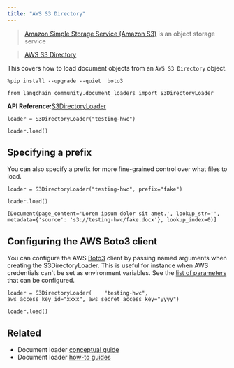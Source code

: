 ```yaml
---
title: "AWS S3 Directory"
---
```


> [Amazon Simple Storage Service (Amazon S3)](https://docs.aws.amazon.com/AmazonS3/latest/userguide/using-folders.html) is an object storage service

> [AWS S3 Directory](https://docs.aws.amazon.com/AmazonS3/latest/userguide/using-folders.html)

This covers how to load document objects from an `AWS S3 Directory` object.

```
%pip install --upgrade --quiet  boto3
```

```
from langchain_community.document_loaders import S3DirectoryLoader
```

**API Reference:**[S3DirectoryLoader](https://python.langchain.com/api_reference/community/document_loaders/langchain_community.document_loaders.s3_directory.S3DirectoryLoader.html)

```
loader = S3DirectoryLoader("testing-hwc")
```

```
loader.load()
```

## Specifying a prefix

You can also specify a prefix for more fine-grained control over what files to load.

```
loader = S3DirectoryLoader("testing-hwc", prefix="fake")
```

```
loader.load()
```

```
[Document(page_content='Lorem ipsum dolor sit amet.', lookup_str='', metadata={'source': 's3://testing-hwc/fake.docx'}, lookup_index=0)]
```

## Configuring the AWS Boto3 client

You can configure the AWS [Boto3](https://boto3.amazonaws.com/v1/documentation/api/latest/index.html) client by passing named arguments when creating the S3DirectoryLoader. This is useful for instance when AWS credentials can't be set as environment variables. See the [list of parameters](https://boto3.amazonaws.com/v1/documentation/api/latest/reference/core/session.html#boto3.session.Session) that can be configured.

```
loader = S3DirectoryLoader(    "testing-hwc", aws_access_key_id="xxxx", aws_secret_access_key="yyyy")
```

```
loader.load()
```

## Related

* Document loader [conceptual guide](/src/oss/concepts/document_loaders)
* Document loader [how-to guides](/src/oss/how_to/#document-loaders)
